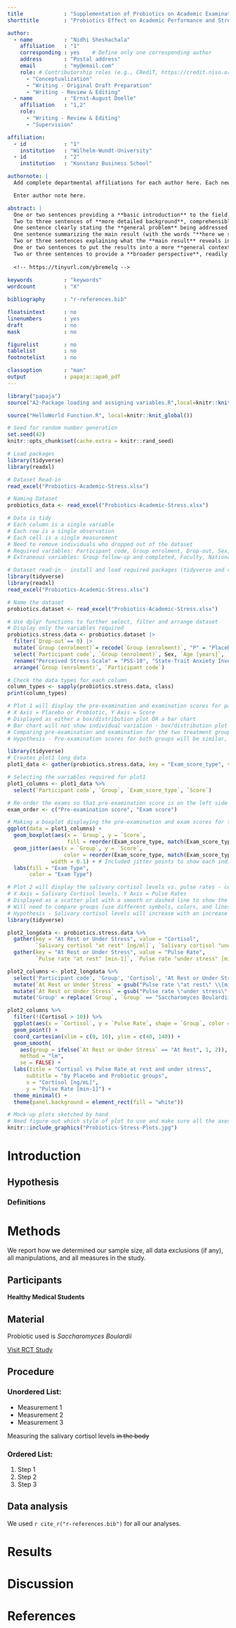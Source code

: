 ```yaml
---
title             : "Supplementation of Probiotics on Academic Examination Performance and Stress in Healthy Medical Students"
shorttitle        : "Probiotics Effect on Academic Performance and Stress in Medical Students"

author: 
  - name          : "Nidhi Sheshachala"
    affiliation   : "1"
    corresponding : yes    # Define only one corresponding author
    address       : "Postal address"
    email         : "my@email.com"
    role: # Contributorship roles (e.g., CRediT, https://credit.niso.org/)
      - "Conceptualization"
      - "Writing - Original Draft Preparation"
      - "Writing - Review & Editing"
  - name          : "Ernst-August Doelle"
    affiliation   : "1,2"
    role:
      - "Writing - Review & Editing"
      - "Supervision"

affiliation:
  - id            : "1"
    institution   : "Wilhelm-Wundt-University"
  - id            : "2"
    institution   : "Konstanz Business School"

authornote: |
  Add complete departmental affiliations for each author here. Each new line herein must be indented, like this line.

  Enter author note here.

abstract: |
  One or two sentences providing a **basic introduction** to the field,  comprehensible to a scientist in any discipline.
  Two to three sentences of **more detailed background**, comprehensible  to scientists in related disciplines.
  One sentence clearly stating the **general problem** being addressed by  this particular study.
  One sentence summarizing the main result (with the words "**here we show**" or their equivalent).
  Two or three sentences explaining what the **main result** reveals in direct comparison to what was thought to be the case previously, or how the  main result adds to previous knowledge.
  One or two sentences to put the results into a more **general context**.
  Two or three sentences to provide a **broader perspective**, readily comprehensible to a scientist in any discipline.
  
  <!-- https://tinyurl.com/ybremelq -->
  
keywords          : "keywords"
wordcount         : "X"

bibliography      : "r-references.bib"

floatsintext      : no
linenumbers       : yes
draft             : no
mask              : no

figurelist        : no
tablelist         : no
footnotelist      : no

classoption       : "man"
output            : papaja::apa6_pdf
---
```


```r
library("papaja")
source("A2-Package loading and assigning variables.R",local=knitr::knit_global())
```

```r
source("HelloWorld Function.R", local=knitr::knit_global())
```

```r
# Seed for random number generation
set.seed(42)
knitr::opts_chunk$set(cache.extra = knitr::rand_seed)
```

```r

# Load packages
library(tidyverse)
library(readxl)

# Dataset Read-in
read_excel("Probiotics-Academic-Stress.xlsx")

# Naming Dataset
probiotics_data <- read_excel("Probiotics-Academic-Stress.xlsx")

# Data is tidy
# Each column is a single variable
# Each row is a single observation
# Each cell is a single measurement
# Need to remove individuals who dropped out of the dataset
# Required variables: Participant code, Group enrolment, Drop-out, Sex, Age, STAI trait, Pharmacology examination (points, set, pre-examination test), Anxiety at rest and under stress, Salivary cortisol at rest and under stress, Pulse rate at rest and under stress, salivary 5-HT at rest and under stress.
# Extraneous variables: Group follow-up and completed, Faculty, Nationality, BMI, EAT-26, BDI, and PSS-10
```

``` r
# Dataset read-in - install and load required packages (tidyverse and readxl)
library(tidyverse)
library(readxl)
read_excel("Probiotics-Academic-Stress.xlsx")

# Name the dataset
probiotics.dataset <- read_excel("Probiotics-Academic-Stress.xlsx")

# Use dplyr functions to further select, filter and arrange dataset
# Display only the variables required
probiotics.stress.data <- probiotics.dataset |>
  filter(`Drop-out`== 0) |>
  mutate(`Group (enrolment)`= recode(`Group (enrolment)`, "P" = "Placebo", "S" = "Saccharomyces Boulardii (Probiotic)")) |>
  select(`Participant code`, `Group (enrolment)`, Sex, `Age [years]`, `PSS-10`, `STAI trait`, `Pharmacology examination points`, `Pharmacology examination set`, `Pharmacology pre-examination test`, `State anxiety "at rest"`, `State anxiety "under stress"`, `Salivary cortisol "at rest" [ng/ml]`, `Salivary cortisol "under stress" [ng/ml]`, `Pulse rate "at rest" [min-1]`, `Pulse rate "under stress" [min-1]`) |>
  rename("Perceived Stress Scale" = "PSS-10", "State-Trait Anxiety Inventory" = "STAI trait", "Age" = "Age [years]") |>
  arrange(`Group (enrolment)`, `Participant code`)

# Check the data types for each column
column_types <- sapply(probiotics.stress.data, class)
print(column_types)
```

``` r
# Plot 1 will display the pre-examination and examination scores for participants in both groups
# X Axis = Placebo or Probiotic, Y Axis = Score
# Displayed as either a box/distribution plot OR a bar chart
# Bar chart will not show individual variation - box/distribution plot may work better
# Comparing pre-examination and examination for the two treatment groups
# Hypothesis - Pre-examination scores for both groups will be similar, treatment with probiotic could result in better examination scores compared to the placebo group

library(tidyverse)
# Creates plot1 long data
plot1_data <- gather(probiotics.stress.data, key = "Exam_score_type", value = "Score", `Exam score`, `Pre-examination score`)

# Selecting the variables required for plot1
plot1_columns <- plot1_data %>%
  select(`Participant code`, `Group`, `Exam_score_type`, `Score`)

# Re-order the exams so that pre-examination score is on the left side of the plot, and exam score is on the right side
exam_order <- c("Pre-examination score", "Exam score")

# Making a boxplot displaying the pre-examination and exam scores for the two different groups (placebo or probiotic)
ggplot(data = plot1_columns) + 
  geom_boxplot(aes(x = `Group`, y = `Score`, 
                   fill = reorder(Exam_score_type, match(Exam_score_type, exam_order)))) + 
  geom_jitter(aes(x = `Group`, y = `Score`,
                  color = reorder(Exam_score_type, match(Exam_score_type, exam_order))), # Make sure jitter data points are associated with their respective groups
              width = 0.1) + # Included jitter points to show each individual's exam score
  labs(fill = "Exam Type",
       color = "Exam Type") 
```

``` r
# Plot 2 will display the salivary cortisol levels vs. pulse rates - continuous variable against a continuous variable
# X Axis = Salivary Cortisol levels, Y Axis = Pulse Rates
# Displayed as a scatter plot with a smooth or dashed line to show the correlation
# Will need to compare groups (use different symbols, colors, and lines) - at-rest and under-stress levels for both treatment groups (placebo or probiotic)
# Hypothesis - Salivary cortisol levels will increase with an increase in pulse rate, treatment with probiotic could result in a lower salivary cortisol rate and have an effect on stress
library(tidyverse)

plot2_longdata <- probiotics.stress.data %>%
  gather(key = "At Rest or Under Stress", value = "Cortisol",
         `Salivary cortisol "at rest" [ng/ml]`, `Salivary cortisol "under stress" [ng/ml]`) %>%
  gather(key = "At Rest or Under Stress", value = "Pulse Rate",
         `Pulse rate "at rest" [min-1]`, `Pulse rate "under stress" [min-1]`)

plot2_columns <- plot2_longdata %>%
  select('Participant code', 'Group', 'Cortisol', 'At Rest or Under Stress', 'Pulse Rate') %>%
  mutate(`At Rest or Under Stress` = gsub("Pulse rate \"at rest\" \\[min-1\\]", "At rest", `At Rest or Under Stress`)) %>%
  mutate(`At Rest or Under Stress` = gsub("Pulse rate \"under stress\" \\[min-1\\]", "Under stress", `At Rest or Under Stress`)) %>%
  mutate('Group' = replace(`Group`, `Group` == "Saccharomyces Boulardii (Probiotic)", "Probiotic"))

plot2_columns %>%
  filter(!(Cortisol > 10)) %>%
  ggplot(aes(x = `Cortisol`, y = `Pulse Rate`, shape = `Group`, color = `At Rest or Under Stress`)) +
  geom_point() +
  coord_cartesian(xlim = c(0, 10), ylim = c(40, 140)) +
  geom_smooth(
    aes(group = ifelse(`At Rest or Under Stress` == "At Rest", 1, 2)),
    method = "lm",
    se = FALSE) +
  labs(title = "Cortisol vs Pulse Rate at rest and under stress",
      subtitle = "by Placebo and Probiotic groups",
      x = "Cortisol [ng/mL]",
      y = "Pulse Rate [min-1]") +
  theme_minimal() +
  theme(panel.background = element_rect(fill = "white"))
```

``` r
# Mock-up plots sketched by hand
# Need figure out which style of plot to use and make sure all the axes have proper descriptions/measures
knitr::include_graphics("Probiotics-Stress-Plots.jpg")
```
# Introduction

## Hypothesis

### Definitions

# Methods
We report how we determined our sample size, all data exclusions (if any), all manipulations, and all measures in the study. <!-- 21-word solution (Simmons, Nelson & Simonsohn, 2012; retrieved from http://ssrn.com/abstract=2160588) -->

## Participants
**Healthy Medical Students**

## Material
Probiotic used is _Saccharomyces Boulardii_

<!-- Example of HTML-style comment -->

[Visit RCT Study](https://www.ncbi.nlm.nih.gov/pmc/articles/PMC7284642/)

## Procedure
### Unordered List:
- Measurement 1
- Measurement 2
- Measurement 3

Measuring the salivary cortisol levels ~~in the body~~

### Ordered List:
1. Step 1
2. Step 2
3. Step 3

## Data analysis
We used `r cite_r("r-references.bib")` for all our analyses.


# Results

# Discussion

\newpage

# References

::: {#refs custom-style="Bibliography"}
:::
